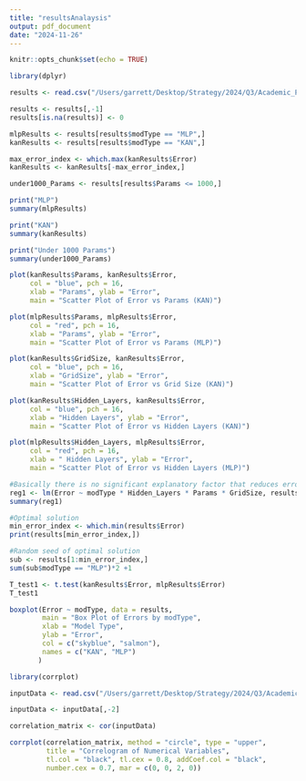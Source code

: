 ```yaml
---
title: "resultsAnalaysis"
output: pdf_document
date: "2024-11-26"
---
```


```r
knitr::opts_chunk$set(echo = TRUE)
```

```r
library(dplyr)

results <- read.csv("/Users/garrett/Desktop/Strategy/2024/Q3/Academic_Plan/Fall_2024/EIND_468/Computational_Project/Code/Results.csv")

results <- results[,-1]
results[is.na(results)] <- 0

mlpResults <- results[results$modType == "MLP",]
kanResults <- results[results$modType == "KAN",]

max_error_index <- which.max(kanResults$Error)
kanResults <- kanResults[-max_error_index,]

under1000_Params <- results[results$Params <= 1000,]

print("MLP")
summary(mlpResults)

print("KAN")
summary(kanResults)

print("Under 1000 Params")
summary(under1000_Params)

```


```r
plot(kanResults$Params, kanResults$Error,
     col = "blue", pch = 16, 
     xlab = "Params", ylab = "Error", 
     main = "Scatter Plot of Error vs Params (KAN)")
```

```r
plot(mlpResults$Params, mlpResults$Error,
     col = "red", pch = 16, 
     xlab = "Params", ylab = "Error", 
     main = "Scatter Plot of Error vs Params (MLP)")
```

```r
plot(kanResults$GridSize, kanResults$Error,
     col = "blue", pch = 16, 
     xlab = "GridSize", ylab = "Error", 
     main = "Scatter Plot of Error vs Grid Size (KAN)")
```

```r
plot(kanResults$Hidden_Layers, kanResults$Error,
     col = "blue", pch = 16, 
     xlab = "Hidden Layers", ylab = "Error", 
     main = "Scatter Plot of Error vs Hidden Layers (KAN)")
```

```r
plot(mlpResults$Hidden_Layers, mlpResults$Error,
     col = "red", pch = 16, 
     xlab = " Hidden Layers", ylab = "Error", 
     main = "Scatter Plot of Error vs Hidden Layers (MLP)")
```

```r
#Basically there is no significant explanatory factor that reduces error.
reg1 <- lm(Error ~ modType * Hidden_Layers * Params * GridSize, results)
summary(reg1)
```
```r

#Optimal solution
min_error_index <- which.min(results$Error)
print(results[min_error_index,])

#Random seed of optimal solution
sub <- results[1:min_error_index,]
sum(sub$modType == "MLP")*2 +1
```

```r
T_test1 <- t.test(kanResults$Error, mlpResults$Error)
T_test1
```


```r
boxplot(Error ~ modType, data = results,
        main = "Box Plot of Errors by modType",
        xlab = "Model Type",
        ylab = "Error",
        col = c("skyblue", "salmon"),
        names = c("KAN", "MLP")
       )
```

```r

library(corrplot)

inputData <- read.csv("/Users/garrett/Desktop/Strategy/2024/Q3/Academic_Plan/Fall_2024/EIND_468/Computational_Project/Code/mlpData.csv")

inputData <- inputData[,-2]

correlation_matrix <- cor(inputData)

corrplot(correlation_matrix, method = "circle", type = "upper",
         title = "Correlogram of Numerical Variables",
         tl.col = "black", tl.cex = 0.8, addCoef.col = "black", 
         number.cex = 0.7, mar = c(0, 0, 2, 0))
```

